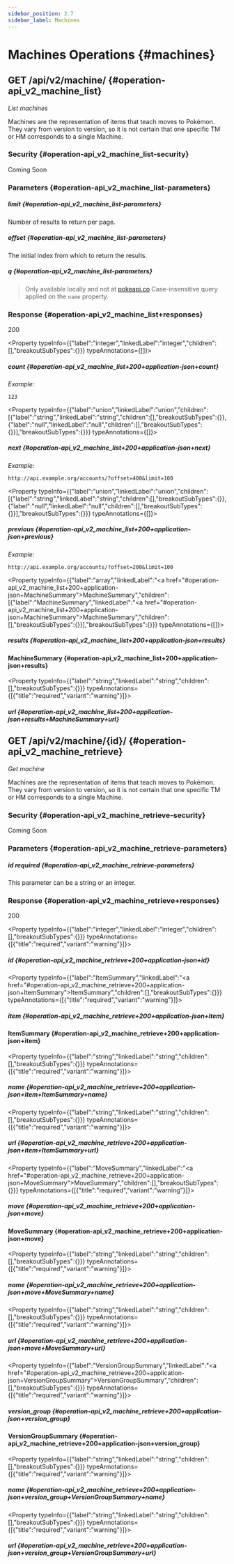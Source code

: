```yaml
---
sidebar_position: 2.7
sidebar_label: Machines
---
```




# Machines Operations \{#machines\}

## <Pill variant="primary"><b>GET</b></Pill> /api/v2/machine/ \{#operation-api_v2_machine_list\}

_List machines_

Machines are the representation of items that teach moves to Pokémon. They vary from version to version, so it is not certain that one specific TM or HM corresponds to a single Machine.

<Section variant="top-level">

<SectionTitle slot="title" variant="top-level">

### Security \{#operation-api_v2_machine_list-security\}

</SectionTitle>

<SectionContent slot="content" variant="top-level">

Coming Soon

</SectionContent>

</Section>

<Section variant="top-level">

<SectionTitle slot="title" variant="top-level">

### Parameters \{#operation-api_v2_machine_list-parameters\}

</SectionTitle>

<SectionContent slot="content" variant="top-level">

<SectionContent slot="content" variant="top-level">

##### limit \{#operation-api_v2_machine_list-parameters\}

Number of results to return per page.

<SectionContent slot="content" variant="top-level">

##### offset \{#operation-api_v2_machine_list-parameters\}

The initial index from which to return the results.

<SectionContent slot="content" variant="top-level">

##### q \{#operation-api_v2_machine_list-parameters\}

> Only available locally and not at [pokeapi.co](https://pokeapi.co/docs/v2)
Case-insensitive query applied on the `name` property. 

</SectionContent>

</Section>

<TabbedSection>

<SectionTitle slot="title" variant="top-level">

### Response \{#operation-api_v2_machine_list+responses\}

</SectionTitle>

<SectionTab slot="tab" id="operation-api_v2_machine_list+200+application-json">

200

</SectionTab>

<SectionContent slot="content" variant="top-level" id="operation-api_v2_machine_list+200+application-json">

<Property typeInfo={{"label":"integer","linkedLabel":"integer","children":[],"breakoutSubTypes":{}}} typeAnnotations={[]}>

##### count \{#operation-api_v2_machine_list+200+application-json+count\}

</Property>

_Example:_

```
123
```

<Property typeInfo={{"label":"union","linkedLabel":"union","children":[{"label":"string","linkedLabel":"string","children":[],"breakoutSubTypes":{}},{"label":"null","linkedLabel":"null","children":[],"breakoutSubTypes":{}}],"breakoutSubTypes":{}}} typeAnnotations={[]}>

##### next \{#operation-api_v2_machine_list+200+application-json+next\}

</Property>

_Example:_

```
http://api.example.org/accounts/?offset=400&limit=100
```

<Property typeInfo={{"label":"union","linkedLabel":"union","children":[{"label":"string","linkedLabel":"string","children":[],"breakoutSubTypes":{}},{"label":"null","linkedLabel":"null","children":[],"breakoutSubTypes":{}}],"breakoutSubTypes":{}}} typeAnnotations={[]}>

##### previous \{#operation-api_v2_machine_list+200+application-json+previous\}

</Property>

_Example:_

```
http://api.example.org/accounts/?offset=200&limit=100
```

<Property typeInfo={{"label":"array","linkedLabel":"<a href=\"#operation-api_v2_machine_list+200+application-json+MachineSummary\">MachineSummary</a>","children":[{"label":"MachineSummary","linkedLabel":"<a href=\"#operation-api_v2_machine_list+200+application-json+MachineSummary\">MachineSummary</a>","children":[],"breakoutSubTypes":{}}],"breakoutSubTypes":{}}} typeAnnotations={[]}>

##### results \{#operation-api_v2_machine_list+200+application-json+results\}

</Property>

<ExpandableSection>

<SectionTitle slot="title" variant="default">

#### MachineSummary \{#operation-api_v2_machine_list+200+application-json+results\}

</SectionTitle>

<SectionContent slot="content" variant="default">

<Property typeInfo={{"label":"string","linkedLabel":"string","children":[],"breakoutSubTypes":{}}} typeAnnotations={[{"title":"required","variant":"warning"}]}>

##### url \{#operation-api_v2_machine_list+200+application-json+results+MachineSummary+url\}

</Property>

</SectionContent>

</ExpandableSection>

</SectionContent>

</TabbedSection>

## <Pill variant="primary"><b>GET</b></Pill> /api/v2/machine/\{id\}/ \{#operation-api_v2_machine_retrieve\}

_Get machine_

Machines are the representation of items that teach moves to Pokémon. They vary from version to version, so it is not certain that one specific TM or HM corresponds to a single Machine.

<Section variant="top-level">

<SectionTitle slot="title" variant="top-level">

### Security \{#operation-api_v2_machine_retrieve-security\}

</SectionTitle>

<SectionContent slot="content" variant="top-level">

Coming Soon

</SectionContent>

</Section>

<Section variant="top-level">

<SectionTitle slot="title" variant="top-level">

### Parameters \{#operation-api_v2_machine_retrieve-parameters\}

</SectionTitle>

<SectionContent slot="content" variant="top-level">

<SectionContent slot="content" variant="top-level">

##### id <Pill variant="warning">required</Pill> \{#operation-api_v2_machine_retrieve-parameters\}

This parameter can be a string or an integer.

</SectionContent>

</Section>

<TabbedSection>

<SectionTitle slot="title" variant="top-level">

### Response \{#operation-api_v2_machine_retrieve+responses\}

</SectionTitle>

<SectionTab slot="tab" id="operation-api_v2_machine_retrieve+200+application-json">

200

</SectionTab>

<SectionContent slot="content" variant="top-level" id="operation-api_v2_machine_retrieve+200+application-json">

<Property typeInfo={{"label":"integer","linkedLabel":"integer","children":[],"breakoutSubTypes":{}}} typeAnnotations={[{"title":"required","variant":"warning"}]}>

##### id \{#operation-api_v2_machine_retrieve+200+application-json+id\}

</Property>

<Property typeInfo={{"label":"ItemSummary","linkedLabel":"<a href=\"#operation-api_v2_machine_retrieve+200+application-json+ItemSummary\">ItemSummary</a>","children":[],"breakoutSubTypes":{}}} typeAnnotations={[{"title":"required","variant":"warning"}]}>

##### item \{#operation-api_v2_machine_retrieve+200+application-json+item\}

</Property>

<ExpandableSection>

<SectionTitle slot="title" variant="default">

#### ItemSummary \{#operation-api_v2_machine_retrieve+200+application-json+item\}

</SectionTitle>

<SectionContent slot="content" variant="default">

<Property typeInfo={{"label":"string","linkedLabel":"string","children":[],"breakoutSubTypes":{}}} typeAnnotations={[{"title":"required","variant":"warning"}]}>

##### name \{#operation-api_v2_machine_retrieve+200+application-json+item+ItemSummary+name\}

</Property>

<Property typeInfo={{"label":"string","linkedLabel":"string","children":[],"breakoutSubTypes":{}}} typeAnnotations={[{"title":"required","variant":"warning"}]}>

##### url \{#operation-api_v2_machine_retrieve+200+application-json+item+ItemSummary+url\}

</Property>

</SectionContent>

</ExpandableSection>

<Property typeInfo={{"label":"MoveSummary","linkedLabel":"<a href=\"#operation-api_v2_machine_retrieve+200+application-json+MoveSummary\">MoveSummary</a>","children":[],"breakoutSubTypes":{}}} typeAnnotations={[{"title":"required","variant":"warning"}]}>

##### move \{#operation-api_v2_machine_retrieve+200+application-json+move\}

</Property>

<ExpandableSection>

<SectionTitle slot="title" variant="default">

#### MoveSummary \{#operation-api_v2_machine_retrieve+200+application-json+move\}

</SectionTitle>

<SectionContent slot="content" variant="default">

<Property typeInfo={{"label":"string","linkedLabel":"string","children":[],"breakoutSubTypes":{}}} typeAnnotations={[{"title":"required","variant":"warning"}]}>

##### name \{#operation-api_v2_machine_retrieve+200+application-json+move+MoveSummary+name\}

</Property>

<Property typeInfo={{"label":"string","linkedLabel":"string","children":[],"breakoutSubTypes":{}}} typeAnnotations={[{"title":"required","variant":"warning"}]}>

##### url \{#operation-api_v2_machine_retrieve+200+application-json+move+MoveSummary+url\}

</Property>

</SectionContent>

</ExpandableSection>

<Property typeInfo={{"label":"VersionGroupSummary","linkedLabel":"<a href=\"#operation-api_v2_machine_retrieve+200+application-json+VersionGroupSummary\">VersionGroupSummary</a>","children":[],"breakoutSubTypes":{}}} typeAnnotations={[{"title":"required","variant":"warning"}]}>

##### version_group \{#operation-api_v2_machine_retrieve+200+application-json+version_group\}

</Property>

<ExpandableSection>

<SectionTitle slot="title" variant="default">

#### VersionGroupSummary \{#operation-api_v2_machine_retrieve+200+application-json+version_group\}

</SectionTitle>

<SectionContent slot="content" variant="default">

<Property typeInfo={{"label":"string","linkedLabel":"string","children":[],"breakoutSubTypes":{}}} typeAnnotations={[{"title":"required","variant":"warning"}]}>

##### name \{#operation-api_v2_machine_retrieve+200+application-json+version_group+VersionGroupSummary+name\}

</Property>

<Property typeInfo={{"label":"string","linkedLabel":"string","children":[],"breakoutSubTypes":{}}} typeAnnotations={[{"title":"required","variant":"warning"}]}>

##### url \{#operation-api_v2_machine_retrieve+200+application-json+version_group+VersionGroupSummary+url\}

</Property>

</SectionContent>

</ExpandableSection>

</SectionContent>

</TabbedSection>